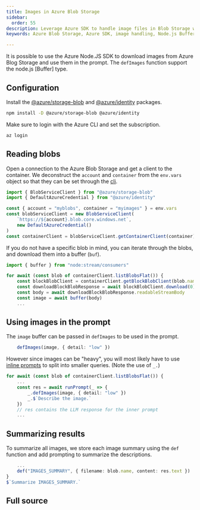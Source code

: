 ```yaml
---
title: Images in Azure Blob Storage
sidebar:
  order: 55
description: Leverage Azure SDK to handle image files in Blob Storage within prompts
keywords: Azure Blob Storage, Azure SDK, image handling, Node.js Buffer, inline prompts

---
```



It is possible to use the Azure Node.JS SDK to download images from Azure Blog Storage
and use them in the prompt. The `defImages` function support the node.js [Buffer] type.

## Configuration

Install the [@azure/storage-blob](https://www.npmjs.com/package/@azure/storage-blob) and [@azure/identity](https://www.npmjs.com/package/@azure/identity) packages.

```sh
npm install -D @azure/storage-blob @azure/identity
```

Make sure to login with the Azure CLI and set the subscription.

```sh
az login
```

## Reading blobs

Open a connection to the Azure Blob Storage and get a client to the container.
We deconstruct the `account` and `container` from the `env.vars` object
so that they can be set through the [cli](/genaiscript/reference/cli).

```ts
import { BlobServiceClient } from "@azure/storage-blob"
import { DefaultAzureCredential } from "@azure/identity"

const { account = "myblobs", container = "myimages" } = env.vars
const blobServiceClient = new BlobServiceClient(
    `https://${account}.blob.core.windows.net`,
    new DefaultAzureCredential()
)
const containerClient = blobServiceClient.getContainerClient(container)
```

If you do not have a specific blob in mind, you can iterate through the blobs,
and download them into a buffer (`buf`).

```ts "image"
import { buffer } from "node:stream/consumers"

for await (const blob of containerClient.listBlobsFlat()) {
    const blockBlobClient = containerClient.getBlockBlobClient(blob.name)
    const downloadBlockBlobResponse = await blockBlobClient.download(0)
    const body = await downloadBlockBlobResponse.readableStreamBody
    const image = await buffer(body)
    ...
```

## Using images in the prompt

The `image` buffer can be passed in `defImages` to be used in the prompt.

```ts
    defImages(image, { detail: "low" })
```

However since images can be "heavy", you will most likely have to use
[inline prompts](/genaiscript/reference/prompts/inline-prompts) to split into smaller queries. (Note the use of `_.`)

```ts 'await runPrompt(_ =>' '_.'
for await (const blob of containerClient.listBlobsFlat()) {
    ...
    const res = await runPrompt(_ => {
        _.defImages(image, { detail: "low" })
        _.$`Describe the image.`
    })
    // res contains the LLM response for the inner prompt
    ...
```

## Summarizing results

To summarize all images, we store each image summary using the `def` function and 
add prompting to summarize the descriptions.

```ts
    ...
    def("IMAGES_SUMMARY", { filename: blob.name, content: res.text })
}
$`Summarize IMAGES_SUMMARY.`
```

## Full source

<Code code={source} wrap={true} lang="js" title="azure-blobs.genai.mts" />

